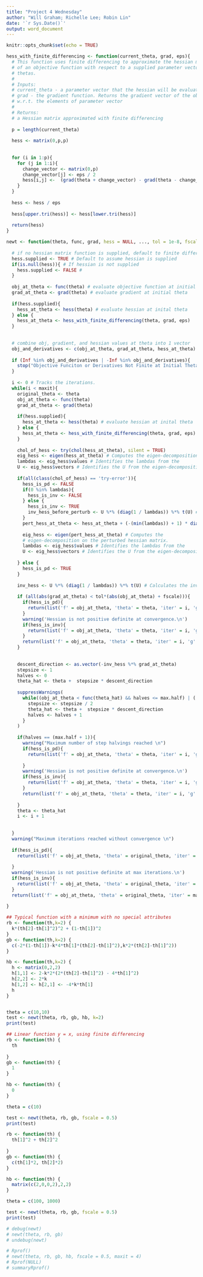 ```yaml
---
title: "Project 4 Wednesday"
author: "Will Graham; Richelle Lee; Robin Lin"
date: '`r Sys.Date()`'
output: word_document
---
```


```r
knitr::opts_chunk$set(echo = TRUE)
```

```r
hess_with_finite_differencing <- function(current_theta, grad, eps){
  # This function uses finite differencing to approximate the hessian matrix
  # of an objective function with respect to a supplied parameter vector of 
  # thetas. 
  #
  # Inputs:
  # current_theta - a parameter vector that the hessian will be evaluated at
  # grad - the gradient function. Returns the gradient vector of the objective
  # w.r.t. the elements of parameter vector
  # 
  # Returns:
  # a Hessian matrix approximated with finite differencing
  
  p = length(current_theta)
  
  hess <- matrix(0,p,p)
  
  
  for (i in 1:p){
    for (j in 1:i){
      change_vector <- matrix(0,p)
      change_vector[j] <- eps / 2
      hess[i,j] <-  (grad(theta + change_vector) - grad(theta - change_vector))[i]
    }
  }
  
  hess <- hess / eps
  
  hess[upper.tri(hess)] <- hess[lower.tri(hess)]
  
  return(hess)
}
```

```r

newt <- function(theta, func, grad, hess = NULL, ..., tol = 1e-8, fscale = 1,   maxit = 100, max.half = 20, eps = 1e-6){
  
  # if no hessian matrix function is supplied, default to finite differencing
  hess.supplied <- TRUE # Default to assume hessian is supplied
  if(is.null(hess)){ # If hessian is not supplied
    hess.supplied <- FALSE # 
  }
  
  obj_at_theta <- func(theta) # evaluate objective function at initial theta
  grad_at_theta <- grad(theta) # evaluate gradient at initial theta
  
  if(hess.supplied){
    hess_at_theta <- hess(theta) # evaluate hessian at inital theta
  } else {
    hess_at_theta <- hess_with_finite_differencing(theta, grad, eps)
  }
  
  
  # combine obj, gradient, and hessian values at theta into 1 vector
  obj_and_derivatives <- c(obj_at_theta, grad_at_theta, hess_at_theta)
  
  if (Inf %in% obj_and_derivatives | -Inf %in% obj_and_derivatives){
    stop("Objective Funciton or Derivatives Not Finite at Initial Theta")
  }
  
  i <- 0 # Tracks the iterations. 
  while(i < maxit){
    original_theta <- theta
    obj_at_theta <- func(theta)
    grad_at_theta <- grad(theta)
    
    if(hess.supplied){
      hess_at_theta <- hess(theta) # evaluate hessian at inital theta
    } else {
      hess_at_theta <- hess_with_finite_differencing(theta, grad, eps)
    }
    
    chol_of_hess <- try(chol(hess_at_theta), silent = TRUE)
    eig_hess <- eigen(hess_at_theta) # Computes the eigen-decomposition on the     # hessian matrix.
    lambdas <- eig_hess$values # Identifies the lambdas from the                # eigen-decomposition.
    U <- eig_hess$vectors # Identifies the U from the eigen-decomposition of       # the hessian matrix or the perturbed hessian matrix
    
    if(all(class(chol_of_hess) == 'try-error')){
      hess_is_pd <- FALSE
      if(0 %in% lambdas){
        hess_is_inv <- FALSE
      } else {
        hess_is_inv <- TRUE
        inv_hess_before_perturb <- U %*% (diag(1 / lambdas)) %*% t(U) # Calculates the inverse of       # the hessian matrix.
      } 
      pert_hess_at_theta <- hess_at_theta + (-(min(lambdas)) + 1) * diag(dim(as.matrix(hess_at_theta))[1]) # perturb the hessian matrix.
      
      eig_hess <- eigen(pert_hess_at_theta) # Computes the 
      # eigen-decomposition on the perturbed hessian matrix.
      lambdas <- eig_hess$values # Identifies the lambdas from the                  # eigen-decomposition of the perturbed hessian matrix.
      U <- eig_hess$vectors # Identifies the U from the eigen-decomposition of       # the hessian matrix or the perturbed hessian matrix
      
    } else {
      hess_is_pd <- TRUE
    }
    
    inv_hess <- U %*% (diag(1 / lambdas)) %*% t(U) # Calculates the inverse of       # the hessian matrix.
    
    if (all(abs(grad_at_theta) < tol*(abs(obj_at_theta) + fscale))){
      if(hess_is_pd){
        return(list('f' = obj_at_theta, 'theta' = theta, 'iter' = i, 'g' = grad_at_theta, 'Hi' = inv_hess))
      } 
      warning('Hessian is not positive definite at convergence.\n')
      if(hess_is_inv){
        return(list('f' = obj_at_theta, 'theta' = theta, 'iter' = i, 'g' = grad_at_theta, 'Hi' = inv_hess_before_perturb))
      }
      return(list('f' = obj_at_theta, 'theta' = theta, 'iter' = i, 'g' = grad_at_theta, 'Hi' = "Hessian is not invertible"))
    }
    
    
    descent_direction <- as.vector(-inv_hess %*% grad_at_theta)
    stepsize <- 1
    halves <- 0
    theta_hat <- theta +  stepsize * descent_direction
    
    suppressWarnings(
      while((obj_at_theta < func(theta_hat) && halves <= max.half) | (!(is.finite(func(theta_hat))) && halves <= max.half)){
        stepsize <- stepsize / 2
        theta_hat <- theta +  stepsize * descent_direction
        halves <- halves + 1
      }
    ) 
    
    if(halves == (max.half + 1)){
      warning("Maximum number of step halvings reached \n")
      if(hess_is_pd){
        return(list('f' = obj_at_theta, 'theta' = theta, 'iter' = i, 'g' = grad_at_theta, 'Hi' = inv_hess))
        
      }  
      warning('Hessian is not positive definite at convergence.\n')
      if(hess_is_inv){
        return(list('f' = obj_at_theta, 'theta' = theta, 'iter' = i, 'g' = grad_at_theta, 'Hi' = inv_hess_before_perturb))
      }
      return(list('f' = obj_at_theta, 'theta' = theta, 'iter' = i, 'g' = grad_at_theta, 'Hi' = "Hessian is not invertible"))
      
    }
    theta <- theta_hat
    i <- i + 1
    
    
  }
  warning("Maximum iterations reached without convergence \n")
  
  if(hess_is_pd){
    return(list('f' = obj_at_theta, 'theta' = original_theta, 'iter' = maxit, 'g' = grad_at_theta, 'Hi' = inv_hess))
    
  }  
  warning('Hessian is not positive definite at max iterations.\n')
  if(hess_is_inv){
    return(list('f' = obj_at_theta, 'theta' = original_theta, 'iter' = maxit, 'g' = grad_at_theta, 'Hi' = inv_hess_before_perturb))
  }
  return(list('f' = obj_at_theta, 'theta' = original_theta, 'iter' = maxit, 'g' = grad_at_theta, 'Hi' = "Hessian is not invertible"))
  
}
```

```r
## Typical function with a minimum with no special attributes
rb <- function(th,k=2) {
  k*(th[2]-th[1]^2)^2 + (1-th[1])^2
}
gb <- function(th,k=2) {
  c(-2*(1-th[1])-k*4*th[1]*(th[2]-th[1]^2),k*2*(th[2]-th[1]^2))
}

hb <- function(th,k=2) {
  h <- matrix(0,2,2)
  h[1,1] <- 2-k*2*(2*(th[2]-th[1]^2) - 4*th[1]^2)
  h[2,2] <- 2*k
  h[1,2] <- h[2,1] <- -4*k*th[1]
  h
}


theta = c(10,10)
test <- newt(theta, rb, gb, hb, k=2)
print(test)
```

```r
## Linear function y = x, using finite differencing
rb <- function(th) {
  th
  
}
gb <- function(th) {
  1
}

hb <- function(th) {
  0
}

theta = c(10)

test <- newt(theta, rb, gb, fscale = 0.5)
print(test)
```

```r

rb <- function(th) {
  th[1]^2 + th[2]^2
  
}
gb <- function(th) {
  c(th[1]*2, th[2]*2)
}

hb <- function(th) {
  matrix(c(2,0,0,2),2,2)
}

theta = c(100, 1000)

test <- newt(theta, rb, gb, fscale = 0.5)
print(test)
```

```r
# debug(newt)
# newt(theta, rb, gb)
# undebug(newt)
```

```r
# Rprof()
# newt(theta, rb, gb, hb, fscale = 0.5, maxit = 4)
# Rprof(NULL)
# summaryRprof()
```

